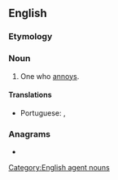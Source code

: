 ==English==

===Etymology===
{{suffix|annoy|er|id2=agent noun|lang=en}}

===Noun===
{{en-noun}}

# One who [[annoy]]s.

====Translations====
{{trans-top|one who annoys}}
* Portuguese: {{t+|pt|irritante|m|f}}, {{t|pt|irritador|m}}
{{trans-mid}}
{{trans-bottom}}

===Anagrams===
* {{anagrams|en|Ronayne|rayonné}}

[[Category:English agent nouns]]